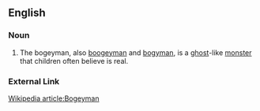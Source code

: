 ==English==
===Noun===
#The bogeyman, also [[boogeyman]] and [[bogyman]], is a [[ghost]]-like [[monster]] that children often believe is real.

===External Link===
[http://Wikipedia.org/wiki/Bogeyman Wikipedia article:Bogeyman]
